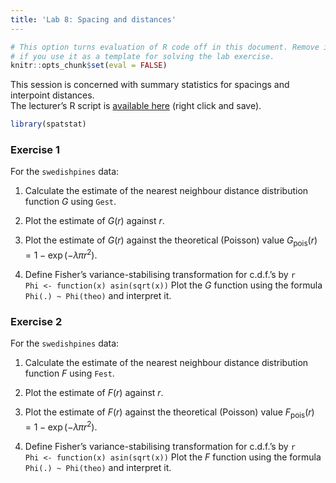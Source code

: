 ```yaml
---
title: 'Lab 8: Spacing and distances'
---
```


```r
# This option turns evaluation of R code off in this document. Remove it
# if you use it as a template for solving the lab exercise.
knitr::opts_chunk$set(eval = FALSE)
```

This session is concerned with summary statistics for
spacings and interpoint distances.  
The lecturer's R script is [available here](https://raw.githubusercontent.com/spatstat/SSAI2017/master/Scripts/script08.R) (right click and save).

```r
library(spatstat)
```

### Exercise 1

For the `swedishpines` data:

1.  Calculate the estimate of the nearest neighbour distance
    distribution function $G$ using `Gest`.

2.  Plot the estimate of $G(r)$ against $r$.

3.  Plot the estimate of $G(r)$ against the theoretical (Poisson) value
    $G_{\mbox{pois}}(r) = 1 - \exp(-\lambda \pi r^2)$.

4.  Define Fisher’s variance-stabilising transformation for c.d.f.’s
    by
    ```r
    Phi <- function(x) asin(sqrt(x))
    ```
    Plot the $G$ function using the formula `Phi(.) ~ Phi(theo)`
    and interpret it.


### Exercise 2

For the `swedishpines` data:

1.  Calculate the estimate of the nearest neighbour distance
    distribution function $F$ using `Fest`.

2.  Plot the estimate of $F(r)$ against $r$.

3.  Plot the estimate of $F(r)$ against the theoretical (Poisson) value
    $F_{\mbox{pois}}(r) = 1 - \exp(-\lambda \pi r^2)$.

4.  Define Fisher’s variance-stabilising transformation for c.d.f.’s
    by
    ```r
    Phi <- function(x) asin(sqrt(x))
    ```
    Plot the $F$ function using the formula `Phi(.) ~ Phi(theo)`
    and interpret it.
